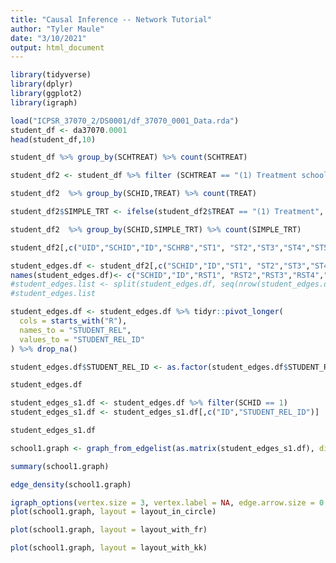 ```yaml
---
title: "Causal Inference -- Network Tutorial"
author: "Tyler Maule"
date: "3/10/2021"
output: html_document
---
```


```r
library(tidyverse)
library(dplyr)
library(ggplot2)
library(igraph)
```


```r
load("ICPSR_37070_2/DS0001/df_37070_0001_Data.rda")
student_df <- da37070.0001
head(student_df,10)
```

```r
student_df %>% group_by(SCHTREAT) %>% count(SCHTREAT)
```

```r
student_df2 <- student_df %>% filter (SCHTREAT == "(1) Treatment school (Roots meetings 2012-2013)") %>% drop_na(TREAT) %>% drop_na(UID)

student_df2  %>% group_by(SCHID,TREAT) %>% count(TREAT)
```

```r
student_df2$SIMPLE_TRT <- ifelse(student_df2$TREAT == "(1) Treatment", "(1) Treatment", "(2) Control")

student_df2  %>% group_by(SCHID,SIMPLE_TRT) %>% count(SIMPLE_TRT)
```

```r
student_df2[,c("UID","SCHID","ID","SCHRB","ST1", "ST2","ST3","ST4","ST5","ST6","ST7","ST8","ST9","ST10","CN1","CN2","CN3","CN4","CN5","BF1","BF2")]
```

```r
student_edges.df <- student_df2[,c("SCHID","ID","ST1", "ST2","ST3","ST4","ST5","ST6","ST7","ST8","ST9","ST10","CN1","CN2","CN3","CN4","CN5","BF1","BF2")]
names(student_edges.df)<- c("SCHID","ID","RST1", "RST2","RST3","RST4","RST5","RST6","RST7","RST8","RST9","RST10","RCN1","RCN2","RCN3","RCN4","RCN5","RBF1","RBF2")
#student_edges.list <- split(student_edges.df, seq(nrow(student_edges.df)))
#student_edges.list

student_edges.df <- student_edges.df %>% tidyr::pivot_longer(
  cols = starts_with("R"),
  names_to = "STUDENT_REL",
  values_to = "STUDENT_REL_ID"
) %>% drop_na()

student_edges.df$STUDENT_REL_ID <- as.factor(student_edges.df$STUDENT_REL_ID)

student_edges.df
```

```r
student_edges_s1.df <- student_edges.df %>% filter(SCHID == 1)
student_edges_s1.df <- student_edges_s1.df[,c("ID","STUDENT_REL_ID")]

student_edges_s1.df
```

```r
school1.graph <- graph_from_edgelist(as.matrix(student_edges_s1.df), directed=FALSE)

summary(school1.graph)
```

```r
edge_density(school1.graph)
```

```r
igraph_options(vertex.size = 3, vertex.label = NA, edge.arrow.size = 0.5)
plot(school1.graph, layout = layout_in_circle)
```
```r
plot(school1.graph, layout = layout_with_fr)
```

```r
plot(school1.graph, layout = layout_with_kk)

```

